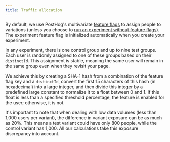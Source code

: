 ```yaml
---
title: Traffic allocation
---
```


By default, we use PostHog's multivariate [feature flags](/docs/feature-flags) to assign people to variations (unless you choose to [run an experiment without feature flags](/docs/experiments/running-experiments-without-feature-flags)). The experiment feature flag is initialized automatically when you create your experiment.

In any experiment, there is one control group and up to nine test groups. Each user is randomly assigned to one of these groups based on their `distinctId`. This assignment is stable, meaning the same user will remain in the same group even when they revisit your page.

We achieve this by creating a SHA-1 hash from a combination of the feature flag key and a `distinctId`, convert the first 15 characters of this hash (in hexadecimal) into a large integer, and then divide this integer by a predefined large constant to normalize it to a float between 0 and 1. If this float is less than a specified threshold percentage, the feature is enabled for the user; otherwise, it is not.

It's important to note that when dealing with low data volumes (less than 1,000 users per variant), the difference in variant exposure can be as much as 20%. This means a test variant could have only 800 people, while the control variant has 1,000. All our calculations take this exposure discrepancy into account.
